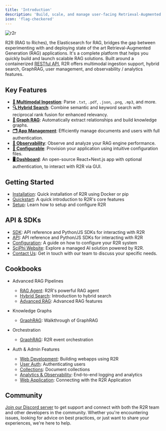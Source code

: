 ```yaml
---
title: 'Introduction'
description: 'Build, scale, and manage user-facing Retrieval-Augmented Generation applications.'
icon: 'flag-checkered'
---
```




![r2r](./images/r2r.png)

R2R (RAG to Riches), the Elasticsearch for RAG, bridges the gap between experimenting with and deploying state of the art Retrieval-Augmented Generation (RAG) applications. It's a complete platform that helps you quickly build and launch scalable RAG solutions. Built around a containerized [RESTful API](/api-reference/introduction), R2R offers multimodal ingestion support, hybrid search, GraphRAG, user management, and observability / analytics features.

## Key Features
- [**📁 Multimodal Ingestion**](/documentation/configuration/ingestion/overview): Parse `.txt`, `.pdf`, `.json`, `.png`, `.mp3`, and more.
- [**🔍 Hybrid Search**](/cookbooks/hybrid-search): Combine semantic and keyword search with reciprocal rank fusion for enhanced relevancy.
- [**🔗 Graph RAG**](/cookbooks/graphrag): Automatically extract relationships and build knowledge graphs.
- [**🗂️ App Management**](/cookbooks/user-auth): Efficiently manage documents and users with full authentication.
- [**🔭 Observability**](/cookbooks/observability): Observe and analyze your RAG engine performance.
- [**🧩 Configurable**](/documentation/configuration/introduction): Provision your application using intuitive configuration files.
- [**🖥️ Dashboard**](https://github.com/SciPhi-AI/R2R-Dashboard): An open-source React+Next.js app with optional authentication, to interact with R2R via GUI.

## Getting Started

- [Installation](/documentation/installation): Quick installation of R2R using Docker or pip
- [Quickstart](/documentation/quickstart): A quick introduction to R2R's core features
- [Setup](/documentation/configuration/introduction): Learn how to setup and configure R2R

## API & SDKs

- [SDK](/documentation/python-sdk): API reference and Python/JS SDKs for interacting with R2R
- [API](/api-reference/introduction): API reference and Python/JS SDKs for interacting with R2R
- [Configuration](/documentation/configuration): A guide on how to configure your R2R system
- [SciPhi Website](https://sciphi.ai/): Explore a managed AI solution powered by R2R.
- [Contact Us](mailto:founders@sciphi.ai): Get in touch with our team to discuss your specific needs.

## Cookbooks

- Advanced RAG Pipelines
  - [RAG Agent](/cookbooks/agent): R2R's powerful RAG agent
  - [Hybrid Search](/cookbooks/hybrid-search): Introduction to hybrid search
  - [Advanced RAG](/cookbooks/advanced-rag): Advanced RAG features

- Knowledge Graphs
  - [GraphRAG](/cookbooks/graphrag): Walkthrough of GraphRAG

- Orchestration
  - [GraphRAG](/cookbooks/orchestration): R2R event orchestration

- Auth & Admin Features
  - [Web Development](/cookbooks/web-dev): Building webapps using R2R
  - [User Auth](/cookbooks/user-auth): Authenticating users
  - [Collections](/cookbooks/collections): Document collections
  - [Analytics & Observability](/cookbooks/observability): End-to-end logging and analytics
  - [Web Application](/cookbooks/application): Connecting with the R2R Application

## Community

[Join our Discord server](https://discord.gg/p6KqD2kjtB) to get support and connect with both the R2R team and other developers in the community. Whether you're encountering issues, looking for advice on best practices, or just want to share your experiences, we're here to help.
